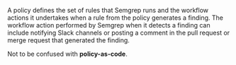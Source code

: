 A policy defines the set of rules that Semgrep runs and the workflow actions it undertakes when a rule from the policy generates a finding. The workflow action performed by Semgrep when it detects a finding can include notifying Slack channels or posting a comment in the pull request or merge request that generated the finding.

Not to be confused with **policy-as-code**.
